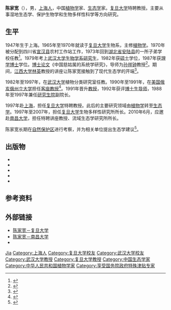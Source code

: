 {{人物信息框
| 姓名     = 陈家宽
| 性别     = 男
| 出生日期 = {{Birth date and age|1947|3|6}}
| 出生地点 = {{CHN-1928|上海市}}
| 逝世日期 = 
| 逝世地点 = 
| 國籍 = {{PRC}}
| 籍贯     = 
| 职业     = [[生态学|生态学]]家
| 民族     = [[汉族|汉族]]
| 母校     = [[复旦大学|复旦大学]]
| 教育程度 = [[理学博士|理学博士]]
}}
'''陈家宽'''（{{bd|1947年|3月6日||catIdx=Chen}}），男，[[上海人|上海人]]，中国[[植物学|植物学]]家、[[生态学|生态学]]家。[[复旦大学|复旦大学]]特聘教授。主要从事湿地生态学、保护生物学和生物多样性科学等方向研究。

== 生平 ==
1947年生于上海。1965年至1970年就读于[[复旦大学|复旦大学]]生物系，主修[[植物学|植物学]]。1970年被分配到四川省[[宣汉县|宣汉县]]农村工作站工作，1973年回到[[湖北省|湖北省]][[安陆县|安陆县]]的一所子弟学校任教<ref>{{cite journal |author=李琴 |title=自然很美，科学很美，人生很美——著名生态学家陈家宽的未名时代 |journal=高中生之友 |date=2015 |issue=6 |pages=7-9}}</ref>。1979年考上[[武汉大学生命科学学院|武汉大学生物学系]][[研究生|研究生]]，1982年获[[硕士|硕士]]学位，1987年获[[理学博士|理学博士]]学位。[[博士论文|博士论文]]《中国慈姑属的系统学研究》，导师为[[孙祥钟_(1908年)|孙祥钟]]教授<ref>{{cite book |editor=梁桂芝 |title=中国博士人名辞典 |date=1992 |publisher=江西高校出版社 |isbn=9787810330626 |page=61}}</ref>。期间，[[江西大学|江西大学]][[林英_(生态学家)|林英]]教授的讲座让陈家宽接触到了现代生态学的开端<ref>{{cite web |author1=刘磊 |author2=黄绪婷 |author3=陈蕊 |title=陈家宽：优秀学科领军人物成就一流学科发展 |url=https://www.jxsdwl.cn/news/2783.html |publisher=南昌大学 |date=2017-11-30 |accessdate=2020-07-15 |archive-date=2020-07-15 |archive-url=https://web.archive.org/web/20200715032901/https://www.jxsdwl.cn/news/2783.html |dead-url=no }}</ref>。

1982年至1997年，在[[武汉大学|武汉大学]]植物分类研究室任教。1990年至1991年，在[[美国|美国]][[俄亥俄州立大学|俄亥俄州立大学]]担任[[客座教授|客座教授]]<ref>{{cite book |editor=[[中华人民共和国人事部|人事部]] |title=新中国留学归国学人大词典 |date=1993 |publisher=湖北教育出版社 |isbn=9787535111081 |page=40}}</ref>。1991年晋升[[教授|教授]]，1992年获评[[博士生导师|博士生导师]]，1988年至1997年兼任[[武汉大学研究生院|研究生院]]副院长。

1997年赴[[上海|上海]]，担任[[复旦大学|复旦大学]]特聘教授。此后的主要研究领域由[[植物学|植物学]]转至[[生态学|生态学]]。1997年至2007年，担任[[复旦大学|复旦大学]]生物多样性研究所所长。2010年6月，应邀赴[[南昌大学|南昌大学]]，担任特聘讲座教授、流域生态学研究所所长。

陈家宽长期在[[自然保护区|自然保护区]]进行考察，并为相关单位提出生态学建议<ref>{{cite web |author=李治国 |title=陈家宽: 只为自己的科学家是没有出路的 |url=http://www.ce.cn/district/syyc/zg/200611/07/t20061107_9312286.shtml |publisher=中国经济网 |date=2006-11-07 |accessdate=2020-07-15 |archive-date=2020-07-15 |archive-url=https://web.archive.org/web/20200715033557/http://www.ce.cn/district/syyc/zg/200611/07/t20061107_9312286.shtml |dead-url=no }}</ref>。

== 出版物 ==
{{ref begin}}
*{{cite book |author=陈家宽 |author2=李琴|title=生态文明: 人类历史发展的必然选择|date=2014 |publisher=[[重庆出版社|重庆出版社]] |location=重庆 |series=中国特色社会主义“五大建设”丛书|isbn=978-7-229-08179-9}}
*{{cite book |editor=陈家宽 |editor2=雷光春|editor3=王学雷|title=长江中下游湿地自然保护区有效管理十佳案例分析|date=2010 |publisher=[[复旦大学出版社|复旦大学出版社]] |location=上海|isbn=978-7-309-07544-1}}
*{{cite book |author=陈家宽 |title=大学教育与科学发展战略研究: 理论探索与案例分析 |date=2007 |publisher=[[复旦大学出版社|复旦大学出版社]] |location=上海 |isbn=978-7-309-05782-9}}
*{{cite book |editor=陈家宽 |title=上海九段沙湿地自然保护区科学考察集 |date=2003 |publisher=[[科学出版社|科学出版社]] |location=北京 |isbn=7-03-012258-5}}
*{{cite book |editor1=陈家宽|editor2=杨继 |title=植物进化生物学 |date=1994 |publisher=[[武汉大学出版社|武汉大学出版社]] |location=武汉 |isbn=7-307-01869-1}}
{{ref end}}
{{植物命名人|J.K.Chen|陈家宽}}

== 参考资料 ==
{{reflist}}

== 外部链接 ==
{{portal|人物|环境}}
* [http://life.fudan.edu.cn/Data/View/1330 陈家宽－复旦大学] {{Wayback|url=http://life.fudan.edu.cn/Data/View/1330 |date=20200716092547 }}
* [http://bio.ncu.edu.cn/szdw/zzjs/0ae3e6365c8742b4b3d4791a4df975c9.htm 陈家宽－南昌大学] {{Wayback|url=http://bio.ncu.edu.cn/szdw/zzjs/0ae3e6365c8742b4b3d4791a4df975c9.htm |date=20200716092547 }}
* {{cite web |author=吴越 |title=一个生态学家这样“解剖”上海 |url=https://www.jfdaily.com/news/detail?id=245021 |publisher=[[上观新闻|上观新闻]] |date=2020-05-08 |accessdate=2020-07-15 |archive-date=2020-07-15 |archive-url=https://web.archive.org/web/20200715034704/https://www.jfdaily.com/news/detail?id=245021 |dead-url=no }}

{{Authority control}}
{{DEFAULTSORT:Chen}}
[[Category:陈姓|Jia]]
[[Category:上海人|Category:上海人]]
[[Category:复旦大学校友|Category:复旦大学校友]]
[[Category:武汉大学校友|Category:武汉大学校友]]
[[Category:武汉大学教授|Category:武汉大学教授]]
[[Category:复旦大学教授|Category:复旦大学教授]]
[[Category:中国生态学家|Category:中国生态学家]]
[[Category:中华人民共和国植物学家|Category:中华人民共和国植物学家]]
[[Category:享受国务院政府特殊津贴专家|Category:享受国务院政府特殊津贴专家]]